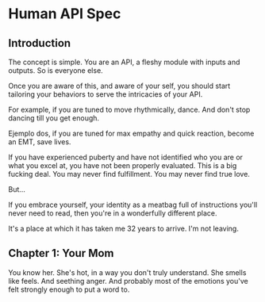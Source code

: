 # Human API Spec

## Introduction

The concept is simple. You are an API, a fleshy module with inputs and outputs. So is everyone else.

Once you are aware of this, and aware of your self, you should start tailoring your behaviors to serve the intricacies of your API.

For example, if you are tuned to move rhythmically, dance. And don't stop dancing till you get enough.

Ejemplo dos, if you are tuned for max empathy and quick reaction, become an EMT, save lives.

If you have experienced puberty and have not identified who you are or what you excel at, you have not been properly evaluated. This is a big fucking deal. You may never find fulfillment. You may never find true love.

But...

If you embrace yourself, your identity as a meatbag full of instructions you'll never need to read, then you're in a wonderfully different place.

It's a place at which it has taken me 32 years to arrive. I'm not leaving.

## Chapter 1: Your Mom

You know her. She's hot, in a way you don't truly understand. She smells like feels. And seething anger. And probably most of the emotions you've felt strongly enough to put a word to.